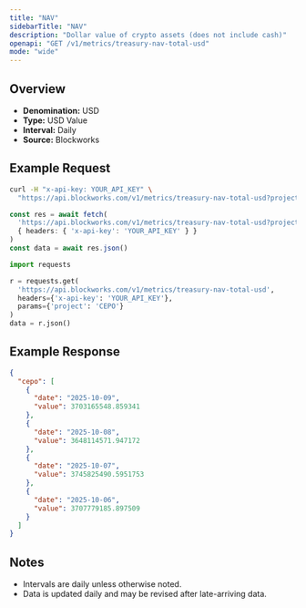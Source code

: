 ```yaml
---
title: "NAV"
sidebarTitle: "NAV"
description: "Dollar value of crypto assets (does not include cash)"
openapi: "GET /v1/metrics/treasury-nav-total-usd"
mode: "wide"
---
```


## Overview

- **Denomination:** USD
- **Type:** USD Value
- **Interval:** Daily
- **Source:** Blockworks

## Example Request

<CodeGroup>

```bash cURL
curl -H "x-api-key: YOUR_API_KEY" \
  "https://api.blockworks.com/v1/metrics/treasury-nav-total-usd?project=CEPO"
```

```typescript TypeScript
const res = await fetch(
  'https://api.blockworks.com/v1/metrics/treasury-nav-total-usd?project=CEPO',
  { headers: { 'x-api-key': 'YOUR_API_KEY' } }
)
const data = await res.json()
```

```python Python
import requests

r = requests.get(
  'https://api.blockworks.com/v1/metrics/treasury-nav-total-usd',
  headers={'x-api-key': 'YOUR_API_KEY'},
  params={'project': 'CEPO'}
)
data = r.json()
```

</CodeGroup>

## Example Response

```json
{
  "cepo": [
    {
      "date": "2025-10-09",
      "value": 3703165548.859341
    },
    {
      "date": "2025-10-08",
      "value": 3648114571.947172
    },
    {
      "date": "2025-10-07",
      "value": 3745825490.5951753
    },
    {
      "date": "2025-10-06",
      "value": 3707779185.897509
    }
  ]
}
```

## Notes
- Intervals are daily unless otherwise noted.
- Data is updated daily and may be revised after late-arriving data.